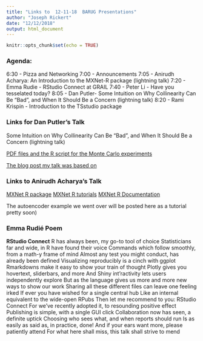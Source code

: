 ```yaml
---
title: "Links to  12-11-18  BARUG Presentations"
author: "Joseph Rickert"
date: "12/12/2018"
output: html_document
---
```


```r
knitr::opts_chunk$set(echo = TRUE)
```


### Agenda:
6:30 - Pizza and Networking
7:00 - Announcements
7:05 - Anirudh Acharya: An Introduction to the MXNet-R package (lightning talk)
7:20 - Emma Rudie - RStudio Connect at GRAIL
7:40 - Peter Li - Have you tesselated today?
8:05 - Dan Putler- Some Intuition on Why Collinearity Can Be "Bad", and When It Should Be a Concern (lightning talk)
8:20 - Rami Krispin - Introduction to the TSstudio package


### Links for Dan Putler's Talk
Some Intuition on Why Collinearity Can Be "Bad", and When It Should Be a Concern (lightning talk)

[PDF files and the R script for the Monte Carlo experiments](https://github.com/dputler/presentations/tree/master/BARUG_11_Dec_2018)


[The blog post my talk was based on](https://community.alteryx.com/t5/Data-Science-Blog/How-Concerned-Should-You-be-About-Predictor-Collinearity-It/ba-p/316701)


### Links to Anirudh Acharya's Talk

[MXNet R package](https://github.com/apache/incubator-mxnet/tree/master/R-package)
[MXNet R tutorials](http://mxnet.incubator.apache.org/tutorials/index.html#r-tutorials)
[MXNet R Documentation](https://s3.amazonaws.com/mxnet-prod/docs/R/mxnet-r-reference-manual.pdf)

The autoencoder example we went over will be posted here as a tutorial pretty soon)

### Emma Rudié Poem
**RStudio Connect**
R has always been, my go-to tool of choice
Statisticians far and wide, in R have found their voice
Commands which follow smoothly, from a math-y frame of mind
Almost any test you might conduct, has already been defined
Visualizing reproducibly is a cinch with ggplot
Rmarkdowns make it easy to show your train of thought
Plotly gives you hovertext, sliderbars, and more
And Shiny int’ractivity lets users independently explore
But as the language gives us more and more new ways to show our work
Sharing all these different files can leave one feeling irked
If ever you have wished for a single central hub
Like an internal equivalent to the wide-open RPubs
Then let me recommend to you: RStudio Connect
For we’ve recently adopted it, to resounding positive effect
Publishing is simple, with a single GUI click
Collaboration now has seen, a definite uptick
Choosing who sees what, and when reports should run
Is as easily as said as, in practice, done!
And if your ears want more, please patiently attend
For what here shall miss, this talk shall strive to mend
